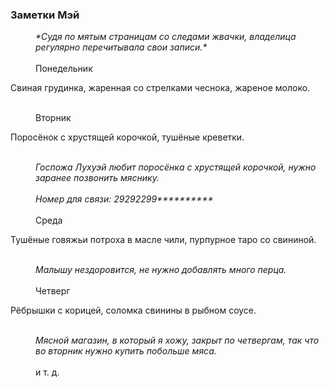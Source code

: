 ===Заметки Мэй===
:''*Судя по мятым страницам со следами жвачки, владелица регулярно перечитывала свои записи.*''
:<br />Понедельник
:
Свиная грудинка, жаренная со стрелками чеснока, жареное молоко.
:<br />Вторник
:
Поросёнок с хрустящей корочкой, тушёные креветки.
:<br />''Госпожа Лухуэй любит поросёнка с хрустящей корочкой, нужно заранее позвонить мяснику.''
:<br />''Номер для связи: 29292299**********''
:<br />Среда
:
Тушёные говяжьи потроха в масле чили, пурпурное таро со свининой.
:<br />''Малышу нездоровится, не нужно добавлять много перца.''
:<br />Четверг
:
Рёбрышки с корицей, соломка свинины в рыбном соусе.
:<br />''Мясной магазин, в который я хожу, закрыт по четвергам, так что во вторник нужно купить побольше мяса.''
:<br />и т. д.

